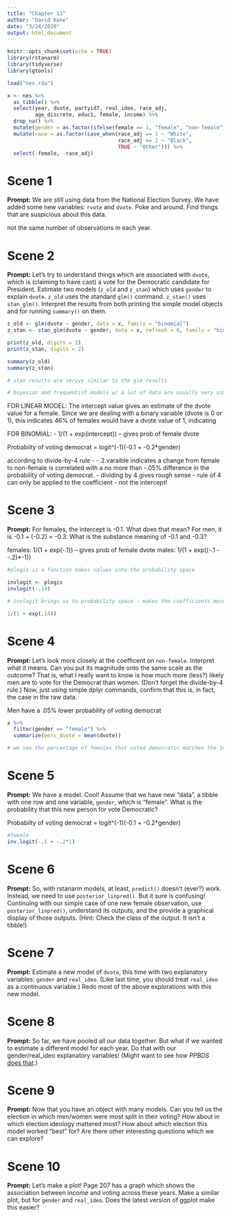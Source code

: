 ```yaml
---
title: "Chapter 13"
author: "David Kane"
date: "3/24/2020"
output: html_document
---
```


```r
knitr::opts_chunk$set(echo = TRUE)
library(rstanarm)
library(tidyverse)
library(gtools)

load("nes.rda")

x <- nes %>% 
  as_tibble() %>% 
  select(year, dvote, partyid7, real_ideo, race_adj, 
         age_discrete, educ1, female, income) %>% 
  drop_na() %>% 
  mutate(gender = as.factor(ifelse(female == 1, "female", "non-female"))) %>% 
  mutate(race = as.factor(case_when(race_adj == 1 ~ "White",
                                    race_adj == 2 ~ "Black",
                                    TRUE ~ "Other"))) %>% 
  select(-female, -race_adj)
```



# Scene 1

**Prompt:** We are still using data from the National Election Survey. We have added some new variables: `rvote` and `dvote`. Poke and around. Find things that are suspicious about this data.

not the same number of observations in each year.

# Scene 2

**Prompt:** Let's try to understand things which are associated with `dvote`, which is (claiming to have cast) a vote for the Democratic candidate for President. Estimate two models (`z_old` and `z_stan`) which uses `gender` to explain `dvote`. `z_old` uses the standard `glm()` command. `z_stan()` uses `stan_glm()`. Interpret the results from both printing the simple model objects and for running `summary()` on them.

```r

z_old <- glm(dvote ~ gender, data = x, family = "binomial")
z_stan <- stan_glm(dvote ~ gender, data = x, refresh = 0, family = "binomial")

print(z_old, digits = 2)
print(z_stan, digits = 2)

summary(z_old)
summary(z_stan)

# stan results are veryyy similar to the glm results 

# bayesian and frequentist models w/ a lot of data are usually very similar - bayesian is just more complex and better at dealing with more complex data

```

FOR LINEAR MODEL: The intercept value gives an estimate of the dvote value for a female. Since we are dealing with a binary variable (dvote is 0 or 1), this indicates 46% of females would have a dvote value of 1, indicating 

FOR BINOMIAL:
- 1/(1 + exp(intercept)) -- gives prob of female dvote

Probabilty of voting democrat = logit^(-1)(-0.1 + -0.2*gender)

according to divide-by-4 rule - -.2 varaible indicates a change from female to non-female is correlated with a no more than -.05% difference in the probability of voting democrat. 
- dividing by 4 gives rough sense
- rule of 4 can only be applied to the coefficient - not the intercept!


# Scene 3

**Prompt:** For females, the intercept is -0.1. What does that mean? For men, it is -0.1 + (-0.2) = -0.3. What is the substance meaning of -0.1 and -0.3? 

females: 1/(1 + exp(-.1)) -- gives prob of female dvote
males: 1/(1 + exp((-.1 - -.2)*-1)) 

```r

#plogis is a function makes values into the probability space

invlogit <- plogis
invlogit(-.14)

# invlogit brings us to probability space - makes the coefficients more interpretable

1/(1 + exp(.14))

```



# Scene 4

**Prompt:** Let's look more closely at the coefficent on `non-female`. Interpret what it means. Can you put its magnitude onto the same scale as the outcome? That is, what I really want to know is how much more (less?) likely men are to vote for the Democrat than women.  (Don't forget the divide-by-4 rule.) Now, just using simple dplyr commands, confirm that this is, in fact, the case in the raw data.

Men have a .05% lower probability of voting democrat

```r

x %>%
  filter(gender == "female") %>%
  summarize(perc_dvote = mean(dvote))

# we see the percentage of females that voted democratic matches the invlog of the value we got from our logistic regression

```


# Scene 5

**Prompt:** We have a model. Cool! Assume that we have new "data", a tibble with one row and one variable, `gender`, which is "female". What is the probability that this new person for vote Democratic?

Probabilty of voting democrat = logit^(-1)(-0.1 + -0.2*gender)
```r

#female
inv.logit(-.1 + -.2*1)


```

# Scene 6

**Prompt:** So, with rstanarm models, at least, `predict()` doesn't (ever?) work. Instead, we need to use `posterior_linpred()`. But it sure is confusing! Continuing with our simple case of one new female observation, use `posterior_linpred()`, understand its outputs, and the provide a graphical display of those outputs. (Hint: Check the class of the output. It isn't a tibble!)

# Scene 7

**Prompt:** Estimate a new model of `dvote`, this time with two explanatory variables: `gender` and `real_ideo`. (Like last time, you should treat `real_ideo` as a continuous variable.) Redo most of the above explorations with this new model.

# Scene 8

**Prompt:** So far, we have pooled all our data together. But what if we wanted to estimate a different model for each year. Do that with our gender/real_ideo explanatory variables! (Might want to see how *PPBDS* [does that](https://davidkane9.github.io/PPBDS/13-classification.html#fitting-many-models-using-map-1).)

# Scene 9

**Prompt:** Now that you have an object with many models. Can you tell us the election in which men/women were most split in their voting? How about in which election ideology mattered most? How about which election this model worked "best" for? Are there other interesting questions which we can explore?

# Scene 10

**Prompt:** Let's make a plot! Page 207 has a graph which shows the association between income and voting across these years. Make a similar plot, but for `gender` and `real_ideo`. Does the latest version of ggplot make this easier?

